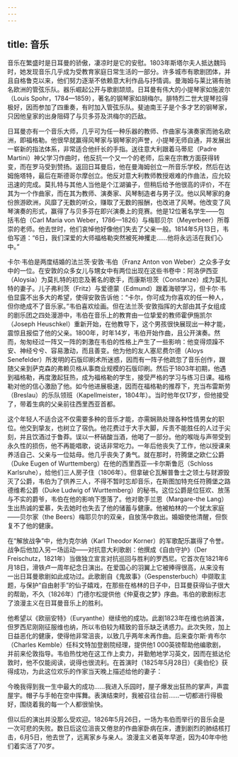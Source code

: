 ```yaml
---
---
---
```

title: 音乐
---




音乐在繁盛时是日耳曼的骄傲，凄凉时是它的安慰。1803年斯塔尔夫人抵达魏玛时，她发现音乐几乎成为受教育家庭日常生活的一部分。许多城市有歌剧团体，并且自格鲁克以来，他们努力逐渐不依赖意大利作品与抒情调。曼海姆与莱比锡有驰名欧洲的管弦乐队。器乐崛起公开与歌剧颉颃。日耳曼有伟大的小提琴家如施波尔（Louis Spohr，1784—1859），著名的钢琴家如胡梅尔。腓特烈二世大提琴拉得极好，因而参加了四重奏，有时加入管弦乐队。斐迪南王子是个多才艺的钢琴家，只因他皇家的出身阻碍了与贝多芬及洪梅尔的匹敌。

日耳曼亦有一个音乐大师，几乎可为任一种乐器的教师、作曲家与演奏家而驰名欧洲，即福格勒。他很早就赢得风琴家与钢琴家的声誉，小提琴无师自通，并发展出一崭新的指法体系，非常适合他纤长的手指。送往意大利跟着马蒂尼（Padre Martini）神父学习作曲时，他反抗一个又一个的老师，后来在宗教方面获得转变，而在罗马受到赞扬。返回日耳曼后，他在曼海姆创立一所音乐学校，然后在达姆施塔特，最后在斯德哥尔摩创立。他反对意大利教师教授艰难的作曲法，应允较迅速的完成。莫扎特与其他人当他是个江湖骗子，但稍后给予他很高的评价，不在其为一个作曲家，而在其为教师、演奏家、风琴制造者与男子汉。他以风琴家的身份旅游欧洲，风靡了无数的听众，赚取了无数的报酬，也改进了风琴。他改变了风琴演奏的形式，赢得了与贝多芬在即兴演奏上的竞赛。他是12位著名学生——包括韦伯（Carl Maria von Weber，1786—1826）与梅耶贝尔（Meyerbeer）所尊崇的老师。他去世时，他们哀悼他好像他们失去了父亲一般。1814年5月13日，韦伯写道：“6日，我们深爱的大师福格勒突然被死神攫走……他将永远活在我们心中。”

卡尔·韦伯是两度结婚的法兰茨·安敦·韦伯（Franz Anton von Weber）之众多子女中的一位。在安敦的众多女儿与甥女中有两位出现在这些书卷中：阿洛伊西亚（Aloysia）为莫扎特的初恋及著名的歌手，而康斯坦茨（Constanze）成为莫扎特的妻子。儿子弗利茨（Fritz）与爱德蒙（Edmund）跟着海顿学习，但卡尔·韦伯显露不出多大的希望，使得安敦告诉他：“卡尔，你可成为你喜欢的任一种人，但你绝成不了音乐家。”韦伯喜欢绘画。但在法兰茨·安敦指挥的大部由其子女组成的剧乐团之四处漫游中，韦伯在音乐上的教育由一位挚爱的教师霍伊施凯尔（Joseph Heuschkel）重新开始，在他教导下，这个男孩很快展现出一种才能，震惊且报偿了他的父亲。1800年，时年14岁，韦伯开始作曲，且公开演奏。然而，匆匆经过一阵又一阵的刺激在韦伯的性格上产生了一些影响：他变得烦躁不安、神经兮兮、容易激动，而且善变。他为他的友人塞尼费尔德（Aloys Senefelder）所发明的石版印刷术所迷惑，因而有一阵子他疏忽了音乐创作，跟随父亲到萨克森的弗赖贝格从事商业规模的石版印刷。然后于1803年初期，他遇到福格勒，再度激起狂热，成为福格勒的学生，接受严格的学习与练习日课。福格勒对他的信心激励了他。如今他进展极速，因而在福格勒的推荐下，充当布雷斯劳（Breslau）的乐队领班（Kapellmeister，1804年）。当时他年仅17岁，但他接受了，带着生病的父亲前往西里西亚首都。

这个年轻人不适合这不仅需要多种的音乐才能，亦需娴熟处理各种性情男女的职位。他交到挚友，也树立了宿仇。他花费过于大手大脚，斥责不能胜任的人过于尖刻，并且饮酒过于鲁莽。误以一杯硝酸当酒，他喝了一部分。他的喉咙与声带受到永久性的损伤，他不再能唱歌，说话非常吃力。一年后他丧失了工作，他以授课来养活自己、父亲与一位姑母。他几乎丧失了勇气。就在那时，符腾堡之欧仁公爵（Duke Eugen of Wurttemberg）在他的西里西亚—卡尔斯鲁厄（Schloss Karlsruhe），给他们三人房子住（1806年）。但拿破仑瓦解普鲁士之领土与财源毁灭了公爵，韦伯为了供养三人，不得不暂时忘却音乐，在斯图加特充任符腾堡之路德维希公爵（Duke Ludwig of Wurttemberg）的秘书。这位公爵是位狂欢、放荡与不实的爵爷，韦伯在他的影响下堕落了。他对歌手兰恩（Margare-the Lang）生出热诚的爱慕，失去她时也失去了他的储蓄与健康。他被柏林的一个犹太家庭——贝尔家（the Beers）梅耶贝尔的双亲，自放荡中救出。婚姻使他清醒，但恢复不了他的健康。

在“解放战争”中，他为克尔纳（Karl Theodor Korner）的军歌配乐赢得了令誉。战争后他加入另一场运动——对抗意大利歌剧：他撰成《自由守护》（Der Freischutz，1821年）当做独立宣言对抗巡回与胜利的罗西尼。它首次在1821年6月18日，滑铁卢一周年纪念日演出。在爱国心的羽翼上它被捧得很高，从来没有一出日耳曼歌剧如此成功过。此歌剧自《鬼故事》（Gespensterbuch）中撷取主题，与保护“自由射手”的仙子嬉戏，在那些在格林的日子中，日耳曼获得仙子很大的帮助，不久（1826年）门德尔松提供他《仲夏夜之梦》序曲。韦伯的歌剧标志了浪漫主义在日耳曼音乐上的胜利。

他希望以《欧丽安特》（Euryanthe）继续他的成功。此剧1823年在维也纳首演，但罗西尼刚刚征服维也纳，所以韦伯较为精致的音乐缺乏诱惑力。此次失败，加上日益恶化的健康，使得他非常沮丧，以致几乎两年未再作曲。后来查尔斯·肯布尔（Charles Kemble）任科文特加登剧院经理，提供他1 000英镑帮助他编歌剧，并前来伦敦指导。韦伯热忱地在这工作上卖力，并勤勉地学习英文，因而在抵达伦敦时，他不仅能阅读，说得也很流利。在首演时（1825年5月28日）《奥伯伦》获得成功，为此这位欢乐的作家当天晚上描述给他的妻子：

今晚我得到我一生中最大的成功……我进入乐园时，屋子爆发出狂热的掌声，声震屋宇。帽子与手帕在空中挥舞。表演结束时，我被召往台前……一切都进行得极好，围绕着我的每一个人都很愉快。



但以后的演出并没那么受欢迎。1826年5月26日，一场为韦伯而举行的音乐会是一次可悲的失败。数日后这位沮丧又倦怠的作曲家卧病在床，遭到剧烈的肺结核打击，6月5日，他去世了，远离家乡与亲人。浪漫主义者英年早逝，因为40年中他们着实活了70岁。